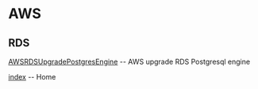 = AWS =

== RDS ==
[[AWSRDSUpgradePostgresEngine]] -- AWS upgrade RDS Postgresql engine

[[index]] -- Home
